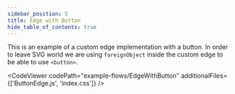 ```yaml
---
sidebar_position: 5
title: Edge with Button
hide_table_of_contents: true
---
```



This is an example of a custom edge implementation with a button. In order to leave SVG world we are using `foreignObject` inside the custom edge to be able to use `<button>`.

<CodeViewer codePath="example-flows/EdgeWithButton" additionalFiles={['ButtonEdge.js', 'index.css']} />
